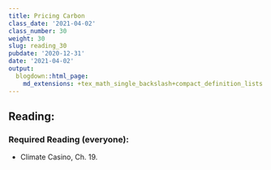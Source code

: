 ```yaml
---
title: Pricing Carbon
class_date: '2021-04-02'
class_number: 30
weight: 30
slug: reading_30
pubdate: '2020-12-31'
date: '2021-04-02'
output:
  blogdown::html_page:
    md_extensions: +tex_math_single_backslash+compact_definition_lists
---
```

## Reading:

### Required Reading (everyone):

* Climate Casino, Ch. 19.

